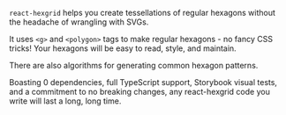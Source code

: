 
<Meta title="Getting Started/Introduction"/>

<Story of={HeroStory.Default} />



`react-hexgrid` helps you create tessellations of regular hexagons without the headache of wrangling with SVGs.

It uses `<g>` and `<polygon>` tags to make regular hexagons - no fancy CSS tricks!  Your hexagons will be easy to read, style, and maintain.

There are also algorithms for generating common hexagon patterns.

Boasting 0 dependencies, full TypeScript support, Storybook visual tests, and a commitment to no breaking changes, any react-hexgrid code you write 
will last a long, long time.